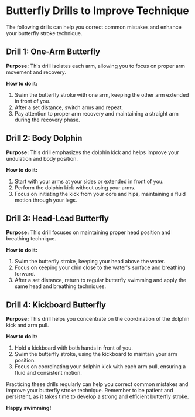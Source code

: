 # Butterfly Drills to Improve Technique

The following drills can help you correct common mistakes and enhance your butterfly stroke technique.

## Drill 1: One-Arm Butterfly

**Purpose:** This drill isolates each arm, allowing you to focus on proper arm movement and recovery.

**How to do it:**

1. Swim the butterfly stroke with one arm, keeping the other arm extended in front of you.
2. After a set distance, switch arms and repeat.
3. Pay attention to proper arm recovery and maintaining a straight arm during the recovery phase.

## Drill 2: Body Dolphin

**Purpose:** This drill emphasizes the dolphin kick and helps improve your undulation and body position.

**How to do it:**

1. Start with your arms at your sides or extended in front of you.
2. Perform the dolphin kick without using your arms.
3. Focus on initiating the kick from your core and hips, maintaining a fluid motion through your legs.

## Drill 3: Head-Lead Butterfly

**Purpose:** This drill focuses on maintaining proper head position and breathing technique.

**How to do it:**

1. Swim the butterfly stroke, keeping your head above the water.
2. Focus on keeping your chin close to the water's surface and breathing forward.
3. After a set distance, return to regular butterfly swimming and apply the same head and breathing techniques.

## Drill 4: Kickboard Butterfly

**Purpose:** This drill helps you concentrate on the coordination of the dolphin kick and arm pull.

**How to do it:**

1. Hold a kickboard with both hands in front of you.
2. Swim the butterfly stroke, using the kickboard to maintain your arm position.
3. Focus on coordinating your dolphin kick with each arm pull, ensuring a fluid and consistent motion.

Practicing these drills regularly can help you correct common mistakes and improve your butterfly stroke technique. Remember to be patient and persistent, as it takes time to develop a strong and efficient butterfly stroke.

**Happy swimming!**